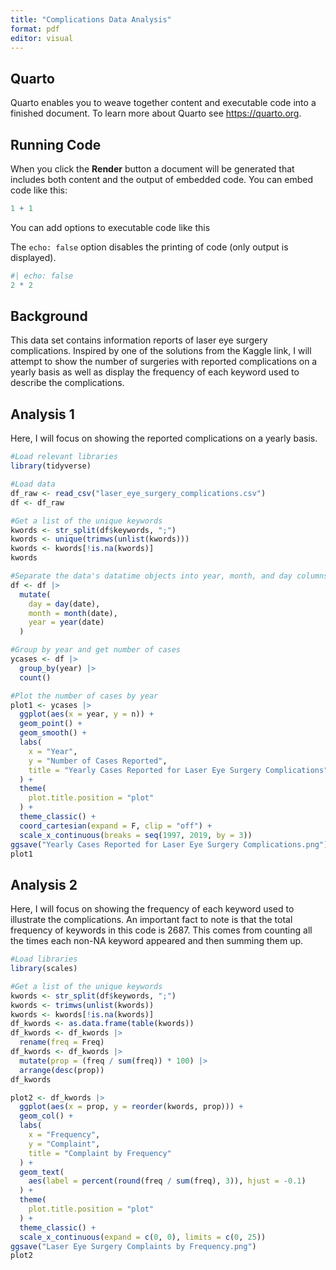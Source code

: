 ```yaml
---
title: "Complications Data Analysis"
format: pdf
editor: visual
---
```


## Quarto

Quarto enables you to weave together content and executable code into a finished document. To learn more about Quarto see <https://quarto.org>.

## Running Code

When you click the **Render** button a document will be generated that includes both content and the output of embedded code. You can embed code like this:

```r
1 + 1
```

You can add options to executable code like this

The `echo: false` option disables the printing of code (only output is displayed).

```r
#| echo: false
2 * 2
```

##  Background

This data set contains information reports of laser eye surgery complications. Inspired by one of the solutions from the Kaggle link, I will attempt to show the number of surgeries with reported complications on a yearly basis as well as display the frequency of each keyword used to describe the complications.

## Analysis 1

Here, I will focus on showing the reported complications on a yearly basis.

```r

#Load relevant libraries
library(tidyverse)

#Load data
df_raw <- read_csv("laser_eye_surgery_complications.csv")
df <- df_raw

#Get a list of the unique keywords
kwords <- str_split(df$keywords, ";")
kwords <- unique(trimws(unlist(kwords)))
kwords <- kwords[!is.na(kwords)]
kwords

#Separate the data's datatime objects into year, month, and day columns
df <- df |>
  mutate(
    day = day(date),
    month = month(date),
    year = year(date)
  )

#Group by year and get number of cases
ycases <- df |> 
  group_by(year) |> 
  count()

#Plot the number of cases by year
plot1 <- ycases |>
  ggplot(aes(x = year, y = n)) +
  geom_point() +
  geom_smooth() +
  labs(
    x = "Year", 
    y = "Number of Cases Reported", 
    title = "Yearly Cases Reported for Laser Eye Surgery Complications"
  ) +
  theme(
    plot.title.position = "plot"
  ) + 
  theme_classic() +
  coord_cartesian(expand = F, clip = "off") +
  scale_x_continuous(breaks = seq(1997, 2019, by = 3))
ggsave("Yearly Cases Reported for Laser Eye Surgery Complications.png")
plot1


```

## Analysis 2

Here, I will focus on showing the frequency of each keyword used to illustrate the complications. An important fact to note is that the total frequency of keywords in this code is 2687. This comes from counting all the times each non-NA keyword appeared and then summing them up.

```r

#Load libraries
library(scales)

#Get a list of the unique keywords
kwords <- str_split(df$keywords, ";")
kwords <- trimws(unlist(kwords))
kwords <- kwords[!is.na(kwords)]
df_kwords <- as.data.frame(table(kwords))
df_kwords <- df_kwords |> 
  rename(freq = Freq)
df_kwords <- df_kwords |> 
  mutate(prop = (freq / sum(freq)) * 100) |> 
  arrange(desc(prop))
df_kwords  

plot2 <- df_kwords |> 
  ggplot(aes(x = prop, y = reorder(kwords, prop))) +
  geom_col() + 
  labs(
    x = "Frequency", 
    y = "Complaint", 
    title = "Complaint by Frequency"
  ) +
  geom_text(
    aes(label = percent(round(freq / sum(freq), 3)), hjust = -0.1)
  ) +
  theme(
    plot.title.position = "plot"
  ) + 
  theme_classic() +
  scale_x_continuous(expand = c(0, 0), limits = c(0, 25))
ggsave("Laser Eye Surgery Complaints by Frequency.png")
plot2
```
